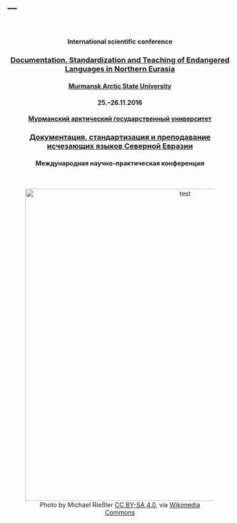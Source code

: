 ---
---

</br>

<center>

#### International scientific conference 
### [Documentation, Standardization and Teaching of Endangered Languages in Northern Eurasia](http://langdoc.github.io/RIGNE2016/eng.html)

#### [Murmansk Arctic State University](http://www.mspu.edu.ru) 
#### 25.–26.11.2016
#### [Мурманский арктический государственный университет](http://www.mspu.edu.ru)

### [Документация, стандартизация и преподавание исчезающих языков Северной Евразии](http://langdoc.github.io/RIGNE2016/rus.html)
#### Международная научно-практическая конференция 

</br>
<figure>
<img src="https://upload.wikimedia.org/wikipedia/commons/2/2f/Blackboard-kildin.jpg" alt="test" style="width:700px">
<figcaption>Photo by Michael Rießler [CC BY-SA 4.0](http://creativecommons.org/licenses/by-sa/4.0), via [Wikimedia Commons](https://commons.wikimedia.org)</figcaption>
</figure>
</center>
</br>


